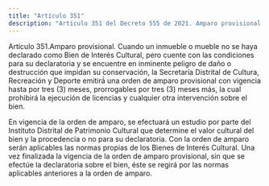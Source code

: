 ```yaml
---
title: "Artículo 351"
description: "Artículo 351 del Decreto 555 de 2021. Amparo provisional."
---
```


Artículo 351.Amparo provisional. Cuando un inmueble o mueble no se haya declarado como Bien de Interés Cultural, pero cuente con las condiciones para su declaratoria y se encuentre en inminente peligro de daño o destrucción que impidan su conservación, la Secretaría Distrital de Cultura, Recreación y Deporte emitirá́ una orden de amparo provisional con vigencia hasta por tres (3) meses, prorrogables por tres (3) meses más, la cual prohibirá la ejecución de licencias y cualquier otra intervención sobre el bien.
 
En vigencia de la orden de amparo, se efectuará un estudio por parte del Instituto Distrital de Patrimonio Cultural que determine el valor cultural del bien y la procedencia o no para su declaratoria. Con la orden de amparo serán aplicables las normas propias de los Bienes de Interés Cultural. Una vez finalizada la vigencia de la orden de amparo provisional, sin que se efectúe la declaratoria sobre el bien, éste se regirá por las normas aplicables anteriores a la orden de amparo.